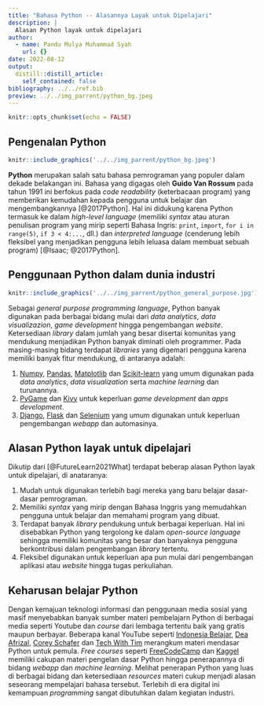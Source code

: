 ```yaml
---
title: "Bahasa Python -- Alasannya Layak untuk Dipelajari"
description: |
  Alasan Python layak untuk dipelajari
author:
  - name: Pandu Mulya Muhammad Syah
    url: {}
date: 2022-08-12
output:
  distill::distill_article:
    self_contained: false
bibliography: ../../ref.bib
preview: ../../img_parrent/python_bg.jpeg
---
```



```r
knitr::opts_chunk$set(echo = FALSE)
```

## Pengenalan Python

```r
knitr::include_graphics('../../img_parrent/python_bg.jpeg')
```

**Python** merupakan salah satu bahasa pemrograman yang populer dalam dekade belakangan ini. Bahasa yang digagas oleh **Guido Van Rossum** pada tahun 1991 ini berfokus pada *code readability* (keterbacaan program) yang memberikan kemudahan kepada pengguna untuk belajar dan mengembangkannya [@2017Python]. Hal ini didukung karena Python termasuk ke dalam *high-level language* (memiliki *syntax* atau aturan penulisan program yang mirip seperti Bahasa Ingris: `print`, `import`, `for i in range(5)`, `if 3 < 4:...`, dll.) dan *interpreted language* (cenderung lebih fleksibel yang menjadikan pengguna lebih leluasa dalam membuat sebuah program) [@Isaac; @2017Python].


## Penggunaan Python dalam dunia industri

```r
knitr::include_graphics('../../img_parrent/python_general_purpose.jpg')
```
Sebagai *general purpose programming language*, Python banyak digunakan pada berbagai bidang mulai dari *data analytics*, *data visualizazion*, *game development* hingga pengembangan *website*. Ketersediaan *library* dalam jumlah yang besar disertai komunitas yang mendukung menjadikan Python banyak diminati oleh programmer. Pada masing-masing bidang terdapat *libraries* yang digemari pengguna karena memiliki banyak fitur mendukung, di antaranya adalah:

1. [Numpy](https://numpy.org/), [Pandas](https://pandas.pydata.org/), [Matplotlib](https://matplotlib.org/) dan [Scikit-learn](https://scikit-learn.org/stable/) yang umum digunakan pada *data analytics*, *data visualization* serta *machine learning* dan turunannya.
2. [PyGame](https://www.pygame.org/docs/) dan [Kivy](https://kivy.org/) untuk keperluan *game development* dan *apps development*.
3. [Django](https://www.djangoproject.com/), [Flask](https://flask.palletsprojects.com/en/2.2.x/) dan [Selenium](https://selenium-python.readthedocs.io/) yang umum digunakan untuk keperluan pengembangan *webapp* dan automasinya.

## Alasan Python layak untuk dipelajari
Dikutip dari [@FutureLearn2021What] terdapat beberap alasan Python layak untuk dipelajari, di anataranya:

1. Mudah untuk digunakan terlebih bagi mereka yang baru belajar dasar-dasar pemrograman.
2. Memiliki *syntax* yang mirip dengan Bahasa Inggris yang memudahkan pengguna untuk belajar dan memahami program yang dibuat.
3. Terdapat banyak *library* pendukung untuk berbagai keperluan. Hal ini disebabkan Python yang tergolong ke dalam *open-source language* sehingga memiliki komunitas yang besar dan banyaknya pengguna berkontribusi dalam pengembangan *library* tertentu.
4. Fleksibel digunakan untuk keperluan apa pun mulai dari pengembangan aplikasi atau *website* hingga tugas perkuliahan.

## Keharusan belajar Python
Dengan kemajuan teknologi informasi dan penggunaan media sosial yang masif menyebabkan banyak sumber materi pembelajarn Python di berbagai media seperti Youtube dan *course* dari lembaga tertentu baik yang gratis maupun berbayar. Beberapa kanal YouTube seperti [Indonesia Belajar](https://www.youtube.com/c/IndonesiaBelajarKomputer), [Dea Afrizal](https://www.youtube.com/c/DeaAfrizal), [Corey Schafer](https://www.youtube.com/c/Coreyms) dan [Tech With Tim](https://www.youtube.com/c/TechWithTim) merangkum materi mendasar Python untuk pemula. *Free courses* seperti [FreeCodeCamp](https://www.freecodecamp.org/) dan [Kaggel](https://www.kaggle.com/) memiliki cakupan materi pengelan dasar Python hingga penerapannya di bidang *webapp* dan *machine learning*. Melihat penerapan Python yang luas di berbagai bidang dan ketersediaan *resources* materi cukup menjadi alasan seseorang mempelajari bahasa tersebut. Terlebih di era digital ini kemampuan *programming* sangat dibutuhkan dalam kegiatan industri. 

